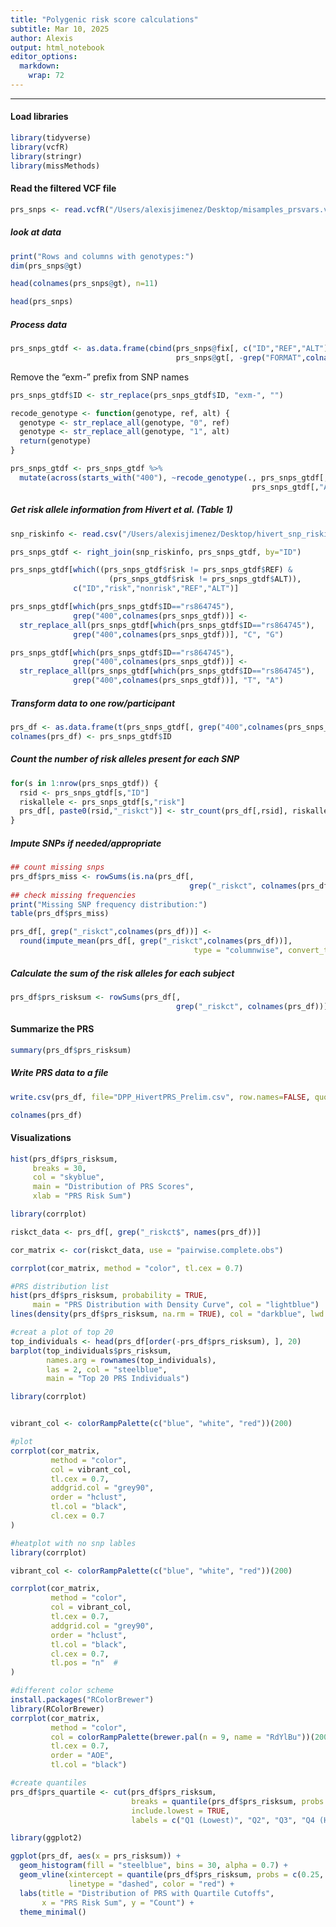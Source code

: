 ```yaml
---
title: "Polygenic risk score calculations"
subtitle: Mar 10, 2025
author: Alexis
output: html_notebook
editor_options: 
  markdown: 
    wrap: 72
---
```


------------------------------------------------------------------------

#### **Load libraries**

```r
library(tidyverse)
library(vcfR)
library(stringr)
library(missMethods)
```

#### **Read the filtered VCF file** 

```r
prs_snps <- read.vcfR("/Users/alexisjimenez/Desktop/misamples_prsvars.vcf")
```

##### look at data 

```r
print("Rows and columns with genotypes:")
dim(prs_snps@gt)
```

```r
head(colnames(prs_snps@gt), n=11)
```

```r
head(prs_snps)
```

##### Process data


```r
prs_snps_gtdf <- as.data.frame(cbind(prs_snps@fix[, c("ID","REF","ALT")], 
                                     prs_snps@gt[, -grep("FORMAT",colnames(prs_snps@gt))])) 
```

Remove the "exm-" prefix from SNP names

```r
prs_snps_gtdf$ID <- str_replace(prs_snps_gtdf$ID, "exm-", "")
```



```r
recode_genotype <- function(genotype, ref, alt) {
  genotype <- str_replace_all(genotype, "0", ref)
  genotype <- str_replace_all(genotype, "1", alt)
  return(genotype)
}

prs_snps_gtdf <- prs_snps_gtdf %>%
  mutate(across(starts_with("400"), ~recode_genotype(., prs_snps_gtdf[,"REF"],
                                                      prs_snps_gtdf[,"ALT"])))
```

##### Get risk allele information from Hivert et al. (Table 1)

```r
snp_riskinfo <- read.csv("/Users/alexisjimenez/Desktop/hivert_snp_riskinfo.csv")

prs_snps_gtdf <- right_join(snp_riskinfo, prs_snps_gtdf, by="ID")
```


```r
prs_snps_gtdf[which((prs_snps_gtdf$risk != prs_snps_gtdf$REF) &
                      (prs_snps_gtdf$risk != prs_snps_gtdf$ALT)), 
              c("ID","risk","nonrisk","REF","ALT")]
```

```r
prs_snps_gtdf[which(prs_snps_gtdf$ID=="rs864745"), 
              grep("400",colnames(prs_snps_gtdf))] <- 
  str_replace_all(prs_snps_gtdf[which(prs_snps_gtdf$ID=="rs864745"), 
              grep("400",colnames(prs_snps_gtdf))], "C", "G")

prs_snps_gtdf[which(prs_snps_gtdf$ID=="rs864745"), 
              grep("400",colnames(prs_snps_gtdf))] <- 
  str_replace_all(prs_snps_gtdf[which(prs_snps_gtdf$ID=="rs864745"), 
              grep("400",colnames(prs_snps_gtdf))], "T", "A")
```


##### Transform data to one row/participant

```r
prs_df <- as.data.frame(t(prs_snps_gtdf[, grep("400",colnames(prs_snps_gtdf))]))
colnames(prs_df) <- prs_snps_gtdf$ID
```

##### Count the number of risk alleles present for each SNP 

```r
for(s in 1:nrow(prs_snps_gtdf)) {
  rsid <- prs_snps_gtdf[s,"ID"]
  riskallele <- prs_snps_gtdf[s,"risk"]
  prs_df[, paste0(rsid,"_riskct")] <- str_count(prs_df[,rsid], riskallele)
}
```

##### Impute SNPs if needed/appropriate

```r
## count missing snps 
prs_df$prs_miss <- rowSums(is.na(prs_df[, 
                                        grep("_riskct", colnames(prs_df))]), na.rm=TRUE)
## check missing frequencies
print("Missing SNP frequency distribution:")
table(prs_df$prs_miss)
```


```r
prs_df[, grep("_riskct",colnames(prs_df))] <- 
  round(impute_mean(prs_df[, grep("_riskct",colnames(prs_df))], 
                                         type = "columnwise", convert_tibble = FALSE), 0)
```

##### Calculate the sum of the risk alleles for each subject

```r
prs_df$prs_risksum <- rowSums(prs_df[, 
                                     grep("_riskct", colnames(prs_df))], na.rm=TRUE)
```

#### **Summarize the PRS**


```r
summary(prs_df$prs_risksum)
```

##### Write PRS data to a file

```r

write.csv(prs_df, file="DPP_HivertPRS_Prelim.csv", row.names=FALSE, quote=FALSE)
```

```r
colnames(prs_df)
```

#### **Visualizations**
```r
hist(prs_df$prs_risksum, 
     breaks = 30,
     col = "skyblue", 
     main = "Distribution of PRS Scores",
     xlab = "PRS Risk Sum")

```
```r
library(corrplot)

riskct_data <- prs_df[, grep("_riskct$", names(prs_df))]

cor_matrix <- cor(riskct_data, use = "pairwise.complete.obs")

corrplot(cor_matrix, method = "color", tl.cex = 0.7)

```
```r
#PRS distribution list
hist(prs_df$prs_risksum, probability = TRUE, 
     main = "PRS Distribution with Density Curve", col = "lightblue")
lines(density(prs_df$prs_risksum, na.rm = TRUE), col = "darkblue", lwd = 2)

```

```r
#creat a plot of top 20 
top_individuals <- head(prs_df[order(-prs_df$prs_risksum), ], 20)
barplot(top_individuals$prs_risksum, 
        names.arg = rownames(top_individuals),
        las = 2, col = "steelblue", 
        main = "Top 20 PRS Individuals")

```
```r
library(corrplot)


vibrant_col <- colorRampPalette(c("blue", "white", "red"))(200)

#plot
corrplot(cor_matrix,
         method = "color",
         col = vibrant_col,       
         tl.cex = 0.7,            
         addgrid.col = "grey90",   
         order = "hclust",     
         tl.col = "black",         
         cl.cex = 0.7             
)

```
```r
#heatplot with no snp lables
library(corrplot)

vibrant_col <- colorRampPalette(c("blue", "white", "red"))(200)

corrplot(cor_matrix,
         method = "color",
         col = vibrant_col,
         tl.cex = 0.7,
         addgrid.col = "grey90",
         order = "hclust",
         tl.col = "black",
         cl.cex = 0.7,
         tl.pos = "n"  #
)

```

```r
#different color scheme
install.packages("RColorBrewer")
library(RColorBrewer)
corrplot(cor_matrix,
         method = "color",
         col = colorRampPalette(brewer.pal(n = 9, name = "RdYlBu"))(200),
         tl.cex = 0.7,
         order = "AOE",
         tl.col = "black")

```
```r
#create quantiles
prs_df$prs_quartile <- cut(prs_df$prs_risksum,
                           breaks = quantile(prs_df$prs_risksum, probs = seq(0, 1, 0.25), na.rm = TRUE),
                           include.lowest = TRUE,
                           labels = c("Q1 (Lowest)", "Q2", "Q3", "Q4 (Highest)"))

```

```r
library(ggplot2)

ggplot(prs_df, aes(x = prs_risksum)) +
  geom_histogram(fill = "steelblue", bins = 30, alpha = 0.7) +
  geom_vline(xintercept = quantile(prs_df$prs_risksum, probs = c(0.25, 0.5, 0.75)), 
             linetype = "dashed", color = "red") +
  labs(title = "Distribution of PRS with Quartile Cutoffs",
       x = "PRS Risk Sum", y = "Count") +
  theme_minimal()

```
```r

```

